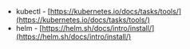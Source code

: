 
<CLI />

- kubectl - [https://kubernetes.io/docs/tasks/tools/](https://kubernetes.io/docs/tasks/tools/)
- helm - [https://helm.sh/docs/intro/install/](https://helm.sh/docs/intro/install/)
